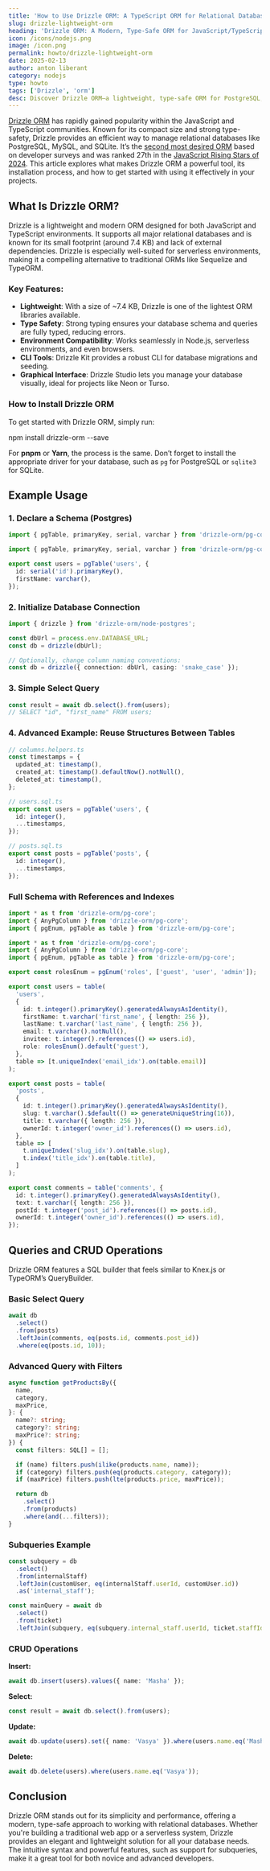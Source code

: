 ```yaml
---
title: 'How to Use Drizzle ORM: A TypeScript ORM for Relational Databases'
slug: drizzle-lightweight-orm
heading: 'Drizzle ORM: A Modern, Type-Safe ORM for JavaScript/TypeScript'
icon: /icons/nodejs.png
image: /icon.png
permalink: howto/drizzle-lightweight-orm
date: 2025-02-13
author: anton liberant
category: nodejs
type: howto
tags: ['Drizzle', 'orm']
desc: Discover Drizzle ORM—a lightweight, type-safe ORM for PostgreSQL, MySQL, and SQLite. Learn to integrate it with JS/TS for smooth, efficient database management.
---
```


[Drizzle ORM](https://orm.drizzle.team/) has rapidly gained popularity within the JavaScript and TypeScript communities. Known for its compact size and strong type-safety, Drizzle provides an efficient way to manage relational databases like PostgreSQL, MySQL, and SQLite. It’s the [second most desired ORM](https://stateofdb.com/tools/drizzle) based on developer surveys and was ranked 27th in the [JavaScript Rising Stars of 2024](https://risingstars.js.org/2024/en#section-all). This article explores what makes Drizzle ORM a powerful tool, its installation process, and how to get started with using it effectively in your projects.

## What Is Drizzle ORM?

Drizzle is a lightweight and modern ORM designed for both JavaScript and TypeScript environments. It supports all major relational databases and is known for its small footprint (around 7.4 KB) and lack of external dependencies. Drizzle is especially well-suited for serverless environments, making it a compelling alternative to traditional ORMs like Sequelize and TypeORM.

### Key Features:

- **Lightweight**: With a size of ~7.4 KB, Drizzle is one of the lightest ORM libraries available.
- **Type Safety**: Strong typing ensures your database schema and queries are fully typed, reducing errors.
- **Environment Compatibility**: Works seamlessly in Node.js, serverless environments, and even browsers.
- **CLI Tools**: Drizzle Kit provides a robust CLI for database migrations and seeding.
- **Graphical Interface**: Drizzle Studio lets you manage your database visually, ideal for projects like Neon or Turso.

### How to Install Drizzle ORM

To get started with Drizzle ORM, simply run:

<div className='code-cmd'>npm install drizzle-orm --save</div>

For **pnpm** or **Yarn**, the process is the same. Don’t forget to install the appropriate driver for your database, such as `pg` for PostgreSQL or `sqlite3` for SQLite.

## Example Usage

### 1. Declare a Schema (Postgres)

```ts
import { pgTable, primaryKey, serial, varchar } from 'drizzle-orm/pg-core';

import { pgTable, primaryKey, serial, varchar } from 'drizzle-orm/pg-core';

export const users = pgTable('users', {
  id: serial('id').primaryKey(),
  firstName: varchar(),
});
```

### 2. Initialize Database Connection

```ts
import { drizzle } from 'drizzle-orm/node-postgres';

const dbUrl = process.env.DATABASE_URL;
const db = drizzle(dbUrl);

// Optionally, change column naming conventions:
const db = drizzle({ connection: dbUrl, casing: 'snake_case' });
```

### 3. Simple Select Query

```ts
const result = await db.select().from(users);
// SELECT "id", "first_name" FROM users;
```

### 4. Advanced Example: Reuse Structures Between Tables

```ts
// columns.helpers.ts
const timestamps = {
  updated_at: timestamp(),
  created_at: timestamp().defaultNow().notNull(),
  deleted_at: timestamp(),
};

// users.sql.ts
export const users = pgTable('users', {
  id: integer(),
  ...timestamps,
});

// posts.sql.ts
export const posts = pgTable('posts', {
  id: integer(),
  ...timestamps,
});
```

### Full Schema with References and Indexes

```ts
import * as t from 'drizzle-orm/pg-core';
import { AnyPgColumn } from 'drizzle-orm/pg-core';
import { pgEnum, pgTable as table } from 'drizzle-orm/pg-core';

import * as t from 'drizzle-orm/pg-core';
import { AnyPgColumn } from 'drizzle-orm/pg-core';
import { pgEnum, pgTable as table } from 'drizzle-orm/pg-core';

export const rolesEnum = pgEnum('roles', ['guest', 'user', 'admin']);

export const users = table(
  'users',
  {
    id: t.integer().primaryKey().generatedAlwaysAsIdentity(),
    firstName: t.varchar('first_name', { length: 256 }),
    lastName: t.varchar('last_name', { length: 256 }),
    email: t.varchar().notNull(),
    invitee: t.integer().references(() => users.id),
    role: rolesEnum().default('guest'),
  },
  table => [t.uniqueIndex('email_idx').on(table.email)]
);

export const posts = table(
  'posts',
  {
    id: t.integer().primaryKey().generatedAlwaysAsIdentity(),
    slug: t.varchar().$default(() => generateUniqueString(16)),
    title: t.varchar({ length: 256 }),
    ownerId: t.integer('owner_id').references(() => users.id),
  },
  table => [
    t.uniqueIndex('slug_idx').on(table.slug),
    t.index('title_idx').on(table.title),
  ]
);

export const comments = table('comments', {
  id: t.integer().primaryKey().generatedAlwaysAsIdentity(),
  text: t.varchar({ length: 256 }),
  postId: t.integer('post_id').references(() => posts.id),
  ownerId: t.integer('owner_id').references(() => users.id),
});
```

## Queries and CRUD Operations

Drizzle ORM features a SQL builder that feels similar to Knex.js or TypeORM’s QueryBuilder.

### Basic Select Query

```ts
await db
  .select()
  .from(posts)
  .leftJoin(comments, eq(posts.id, comments.post_id))
  .where(eq(posts.id, 10));
```

### Advanced Query with Filters

```ts
async function getProductsBy({
  name,
  category,
  maxPrice,
}: {
  name?: string;
  category?: string;
  maxPrice?: string;
}) {
  const filters: SQL[] = [];

  if (name) filters.push(ilike(products.name, name));
  if (category) filters.push(eq(products.category, category));
  if (maxPrice) filters.push(lte(products.price, maxPrice));

  return db
    .select()
    .from(products)
    .where(and(...filters));
}
```

### Subqueries Example

```ts
const subquery = db
  .select()
  .from(internalStaff)
  .leftJoin(customUser, eq(internalStaff.userId, customUser.id))
  .as('internal_staff');

const mainQuery = await db
  .select()
  .from(ticket)
  .leftJoin(subquery, eq(subquery.internal_staff.userId, ticket.staffId));
```

### CRUD Operations

**Insert:**

```ts
await db.insert(users).values({ name: 'Masha' });
```

**Select:**

```ts
const result = await db.select().from(users);
```

**Update:**

```ts
await db.update(users).set({ name: 'Vasya' }).where(users.name.eq('Masha'));
```

**Delete:**

```ts
await db.delete(users).where(users.name.eq('Vasya'));
```

## Conclusion

Drizzle ORM stands out for its simplicity and performance, offering a modern, type-safe approach to working with relational databases. Whether you're building a traditional web app or a serverless system, Drizzle provides an elegant and lightweight solution for all your database needs. The intuitive syntax and powerful features, such as support for subqueries, make it a great tool for both novice and advanced developers.
